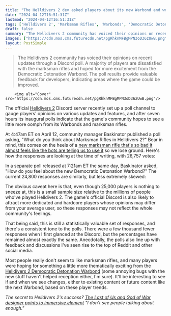 ```yaml
---
title: "The Helldivers 2 dev asked players about its new Warbond and worst guns, and after 25,000 responses folks overwhelmingly agree that they both need a little something"
date: "2024-04-12T16:51:31Z"
lastmod: "2024-04-12T16:51:31Z"
tags: ['Helldivers 2', 'Marksman Rifles', 'Warbonds', 'Democratic Detonation Warbond', 'Discord']
draft: false
summary: "The Helldivers 2 community has voiced their opinions on recent updates through a Discord poll. A majority of players are dissatisfied with the marksman rifles and hoped for more excitement from the Democratic Detonation Warbond. The poll results provide valuable feedback for developers, indicating areas where the game could be improved."
images: ["https://cdn.mos.cms.futurecdn.net/pgRhknMFBgMPN3oD36zUwB.png"]
layout: PostSimple
---
```

> The Helldivers 2 community has voiced their opinions on recent updates through a Discord poll. A majority of players are dissatisfied with the marksman rifles and hoped for more excitement from the Democratic Detonation Warbond. The poll results provide valuable feedback for developers, indicating areas where the game could be improved.


        <img alt="Cover" src="https://cdn.mos.cms.futurecdn.net/pgRhknMFBgMPN3oD36zUwB.png"/>
        
The official [<u>Helldivers 2</u>](https://www.gamesradar.com/helldivers-2-guide/) Discord server recently set up a poll channel to gauge players' opinions on various updates and features, and after seven hours its inaugural polls indicate that the game's community hopes to see a little more oomph from its Warbonds and marksman rifles.

At 4:47am ET on April 12, community manager Baskinator published a poll asking, "What do you think about Marksman Rifles in Helldivers 2?" Bear in mind, this comes on the heels of a [<u>new marksman rifle that's so bad it almost feels like the bots are telling us to use it</u>](https://www.gamesradar.com/helldivers-2s-latest-warbond-has-a-rifle-thats-so-unbelievably-bad-it-almost-feels-like-the-automatons-are-telling-us-to-use-it-just-so-we-lose-ground/) so we lose ground. Here's how the responses are looking at the time of writing, with 26,757 votes:

In a separate poll released at 7:21am ET the same day, Baskinator asked, "How do you feel about the new Democratic Detonation Warbond?" The current 24,800 responses are similarly, but less extremely skewed:

The obvious caveat here is that, even though 25,000 players is nothing to sneeze at, this is a small sample size relative to the millions of people who've played Helldivers 2. The game's official Discord is also likely to attract more dedicated and hardcore players whose opinions may differ from your average user, so these responses may not reflect the whole community's feelings. 

That being said, this is still a statistically valuable set of responses, and there's a consistent tone to the polls. There were a few thousand fewer responses when I first glanced at the Discord, but the percentages have remained almost exactly the same. Anecdotally, the polls also line up with feedback and discussions I've seen rise to the top of Reddit and other social media. 

Most people really don't seem to like marksman rifles, and many players were hoping for something a little more thematically exciting from the [<u>Helldivers 2 Democratic Detonation Warbond</u>](https://www.gamesradar.com/helldivers-2-democratic-detonation-warbond/) (some annoying bugs with the new stuff haven't helped reception either, I'm sure). It'll be interesting to see if and when we see changes, either to existing content or future content like the next Warbond, based on these player trends. 

*The secret to Helldivers 2's success? *[<u><em>The Last of Us and God of War designer points to immersive element</em></u>](https://www.gamesradar.com/the-secret-to-helldivers-2s-success-the-last-of-us-and-god-of-war-designer-points-to-immersive-element-i-dont-see-people-talking-about-enough/)* "I don't see people talking about enough."*
        